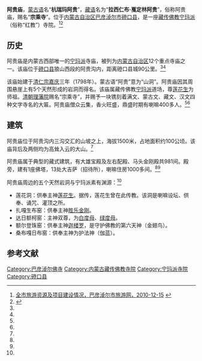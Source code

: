{{Infobox Tibetan Buddhist monastery
|name =阿贵庙
|image = 
|image size = 250px
|alt = 
|caption = 
|t=
|w=
|to = 
|ipa={{IPA|}}
|z=
|thdl=
|e=
|tc=阿貴廟
|s=阿贵庙
|p=
|m=
|k=
|pushpin_map = 
|latd =  | latm =  | lats =  | latNS = 
|longd=  | longm= | longs =| longEW = 
|iso_region = 
|map_caption = 
|mapsize = 
|location_country = 中国
|location = {{CHN}}[[内蒙古自治区|内蒙古自治区]][[巴彦淖尔市|巴彦淖尔市]][[磴口县|磴口县]]
|coordinates_display =
|founded_by = 
|date_founded =1798年
|date_renovated =
|sect = [[宁玛派|宁玛派]]
|mather =
|children =
|dedicated_to = 
|tulku =
|head_lama = 
|head_mgh =
|no._of_monks = 
|architecture = 
|festivals =
|footnotes = 
}}
{{文物保护单位
| 级别 = 省级
| 省区市 = 内蒙古自治区
| 图片 = 
| 名称 = 宗乘寺（阿贵庙）
| 编号 = 4-143
| 分类 = 古建筑
| 时代 = 清
| 所在 = [[巴彦淖尔市|巴彦淖尔市]][[磴口县|磴口县]]
| 登录 = 2006年9月4日
}}

'''阿贵庙'''，[[蒙古语|蒙古语]]名“'''杭瑞玛阿贵'''”，[[藏语|藏语]]名为“'''拉西仁布·戛定林阿贵'''”，俗称阿贵庙，赐名“'''宗乘寺'''”。位于[[内蒙古自治区|内蒙古自治区]][[巴彦淖尔市|巴彦淖尔市]][[磴口县|磴口县]]，是一座[[藏传佛教|藏传佛教]][[宁玛派|宁玛派]]（俗称“红教”）寺院。<ref name=byneslyw>[http://www.bynely.gov.cn/news/Show.asp?id=337 全市旅游资源及项目建设情况，巴彦淖尔市旅游网，2010-12-15] {{webarchive|url=https://archive.is/20130718142731/http://www.bynely.gov.cn/news/Show.asp?id=337 |date=2013-07-18 }}</ref><ref name=cyzx>{{Cite web |url=http://www.nrnet.cn/imrnet/Tourism/SightTour/SightDetail.aspx?id=S000000335 |title=阿贵庙，草原之星，2012-08-30 |access-date=2013-07-19 |archive-date=2016-03-05 |archive-url=https://web.archive.org/web/20160305204549/http://www.nrnet.cn/imrnet/Tourism/SightTour/SightDetail.aspx?id=S000000335 |dead-url=no }}</ref>

==历史==
阿贵庙是内蒙古西部唯一的[[宁玛派|宁玛派]]寺庙，被列为[[内蒙古自治区|内蒙古自治区]]12个重点寺庙之一。该庙位于[[磴口县|磴口县]]狼山西段的阿贵沟内，距离磴口县城90公里。<ref name=byneslyw/><ref name=cyzx/>

该庙始建于[[清仁宗|清仁宗]][[嘉庆|嘉庆]]三年（1798年）。蒙古语“阿贵”意为“山洞”。阿贵庙因其周围悬崖上有5个天然形成的岩洞而得名。该庙属藏传佛教[[宁玛派|宁玛派]]道场，尊[[莲花生|莲花生]]为师祖。[[清朝|清朝]][[理藩院|理藩院]]赐名“宗乘寺”，并赐予一块镌刻着满文、蒙古文、藏文、汉文四种文字寺名的大匾。阿贵庙僧众云集，香火旺盛，鼎盛时期有喇嘛400多人。<ref name=byneslyw/><ref name=cyzx/>

==建筑==
阿贵庙位于阿贵沟内三沟交汇的山坡之上，海拔1500米，占地面积约100公顷。该庙背后及两侧均为高耸入云的大山。<ref name=cyzx/>

阿贵庙属于典型的藏式建筑，有大雄宝殿及左右配殿、马头金刚殿共981间。殿旁，建有1座佛塔，13处大吉萨（招待所），喇嘛住房1000多间。<ref name=byneslyw/><ref name=cyzx/>

阿贵庙周边的五个天然岩洞与宁玛派素有渊源：<ref name=cyzx/>
*莲花洞：供奉主神[[莲花生|莲花生]]。据传，莲花生曾在此传教。该洞是喇嘛设坛、供奉、诵咒、灌顶之所。
*扎嘎生布窑：供奉主神[[胜乐金刚|胜乐金刚]]。
*达日额柯窑：主神双尊，为[[白度母|白度母]]、[[绿度母|绿度母]]。
*额尔登珠窑：供奉主神[[迦楼罗|迦楼罗]]，是守护佛教的第六天神（金翅鸟）。
*桑布嘎日布窑：供奉主神为护法神（伽蓝）。

==参考文献==
{{reflist}}

[[Category:巴彦淖尔佛寺|Category:巴彦淖尔佛寺]]
[[Category:内蒙古藏传佛教寺院|Category:内蒙古藏传佛教寺院]]
[[Category:宁玛派寺院|Category:宁玛派寺院]]
[[Category:磴口县|Category:磴口县]]